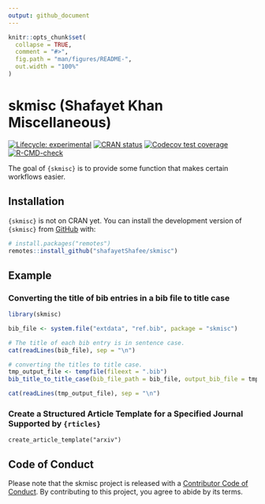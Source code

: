```yaml
---
output: github_document
---
```


<!-- README.md is generated from README.Rmd. Please edit that file -->

```r
knitr::opts_chunk$set(
  collapse = TRUE,
  comment = "#>",
  fig.path = "man/figures/README-",
  out.width = "100%"
)
```

# skmisc (Shafayet Khan Miscellaneous)

<!-- badges: start -->
[![Lifecycle: experimental](https://img.shields.io/badge/lifecycle-experimental-orange.svg)](https://lifecycle.r-lib.org/articles/stages.html#experimental)
[![CRAN status](https://www.r-pkg.org/badges/version/skmisc)](https://CRAN.R-project.org/package=skmisc)
[![Codecov test coverage](https://codecov.io/gh/shafayetShafee/skmisc/branch/main/graph/badge.svg)](https://app.codecov.io/gh/shafayetShafee/skmisc?branch=main)
[![R-CMD-check](https://github.com/shafayetShafee/skmisc/actions/workflows/R-CMD-check.yaml/badge.svg)](https://github.com/shafayetShafee/skmisc/actions/workflows/R-CMD-check.yaml)
<!-- badges: end -->

The goal of `{skmisc}` is to provide some function that makes certain workflows easier.

## Installation

`{skmisc}` is not on CRAN yet. You can install the development version of `{skmisc}` from [GitHub](https://github.com/) with:

``` r
# install.packages("remotes")
remotes::install_github("shafayetShafee/skmisc")
```

## Example

### Converting the title of bib entries in a bib file to title case

```r
library(skmisc)

bib_file <- system.file("extdata", "ref.bib", package = "skmisc")

# The title of each bib entry is in sentence case.
cat(readLines(bib_file), sep = "\n")

# converting the titles to title case.
tmp_output_file <- tempfile(fileext = ".bib")
bib_title_to_title_case(bib_file_path = bib_file, output_bib_file = tmp_output_file)

cat(readLines(tmp_output_file), sep = "\n")
```


### Create a Structured Article Template for a Specified Journal Supported by `{rticles}`

```
create_article_template("arxiv")
```


## Code of Conduct

Please note that the skmisc project is released with a [Contributor Code of Conduct](https://contributor-covenant.org/version/2/1/CODE_OF_CONDUCT.html). By contributing to this project, you agree to abide by its terms.
